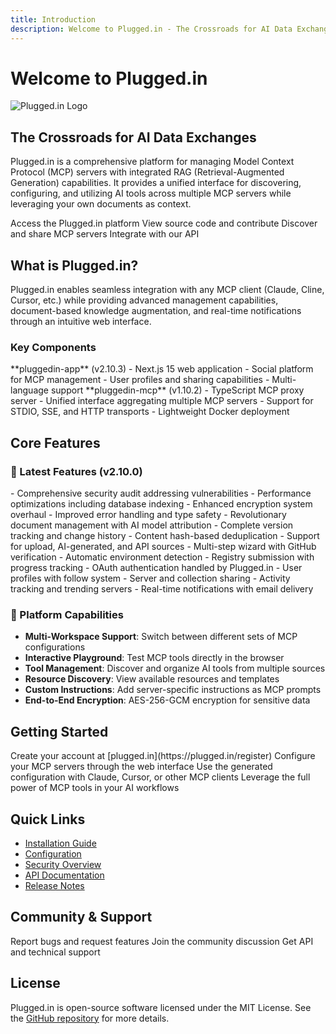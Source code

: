 ```yaml
---
title: Introduction
description: Welcome to Plugged.in - The Crossroads for AI Data Exchanges
---
```


# Welcome to Plugged.in

<img src="https://plugged.in/_next/image?url=%2Fpluggedin-wl.png&w=256&q=75" alt="Plugged.in Logo" />

## The Crossroads for AI Data Exchanges

Plugged.in is a comprehensive platform for managing Model Context Protocol (MCP) servers with integrated RAG (Retrieval-Augmented Generation) capabilities. It provides a unified interface for discovering, configuring, and utilizing AI tools across multiple MCP servers while leveraging your own documents as context.

<CardGroup cols={2}>
  <Card title="Platform" icon="globe" href="https://plugged.in">
    Access the Plugged.in platform
  </Card>
  <Card title="GitHub" icon="github" href="https://github.com/VeriTeknik/pluggedin-app">
    View source code and contribute
  </Card>
  <Card title="MCP Registry" icon="server" href="https://plugged.in/search">
    Discover and share MCP servers
  </Card>
  <Card title="API Reference" icon="code" href="/api/reference">
    Integrate with our API
  </Card>
</CardGroup>

## What is Plugged.in?

Plugged.in enables seamless integration with any MCP client (Claude, Cline, Cursor, etc.) while providing advanced management capabilities, document-based knowledge augmentation, and real-time notifications through an intuitive web interface.

### Key Components

<Tabs>
  <Tab title="Web Application">
    **pluggedin-app** (v2.10.3)
    - Next.js 15 web application
    - Social platform for MCP management
    - User profiles and sharing capabilities
    - Multi-language support
  </Tab>
  <Tab title="MCP Proxy">
    **pluggedin-mcp** (v1.10.2)
    - TypeScript MCP proxy server
    - Unified interface aggregating multiple MCP servers
    - Support for STDIO, SSE, and HTTP transports
    - Lightweight Docker deployment
  </Tab>
</Tabs>

## Core Features

### 🎯 Latest Features (v2.10.0)

<AccordionGroup>
  <Accordion title="Security & Performance">
    - Comprehensive security audit addressing vulnerabilities
    - Performance optimizations including database indexing
    - Enhanced encryption system overhaul
    - Improved error handling and type safety
  </Accordion>

  <Accordion title="AI Document Exchange (v2.8.0)">
    - Revolutionary document management with AI model attribution
    - Complete version tracking and change history
    - Content hash-based deduplication
    - Support for upload, AI-generated, and API sources
  </Accordion>

  <Accordion title="Smart Server Wizard (v2.7.0)">
    - Multi-step wizard with GitHub verification
    - Automatic environment detection
    - Registry submission with progress tracking
    - OAuth authentication handled by Plugged.in
  </Accordion>

  <Accordion title="Social Platform Features">
    - User profiles with follow system
    - Server and collection sharing
    - Activity tracking and trending servers
    - Real-time notifications with email delivery
  </Accordion>
</AccordionGroup>

### 🚀 Platform Capabilities

- **Multi-Workspace Support**: Switch between different sets of MCP configurations
- **Interactive Playground**: Test MCP tools directly in the browser
- **Tool Management**: Discover and organize AI tools from multiple sources
- **Resource Discovery**: View available resources and templates
- **Custom Instructions**: Add server-specific instructions as MCP prompts
- **End-to-End Encryption**: AES-256-GCM encryption for sensitive data

## Getting Started

<Steps>
  <Step title="Sign Up">
    Create your account at [plugged.in](https://plugged.in/register)
  </Step>
  <Step title="Set Up MCP Servers">
    Configure your MCP servers through the web interface
  </Step>
  <Step title="Connect Your Client">
    Use the generated configuration with Claude, Cursor, or other MCP clients
  </Step>
  <Step title="Start Building">
    Leverage the full power of MCP tools in your AI workflows
  </Step>
</Steps>

## Quick Links

- [Installation Guide](/quickstart/installation)
- [Configuration](/quickstart/configuration)
- [Security Overview](/security/overview)
- [API Documentation](/api/reference)
- [Release Notes](/releases/changelog)

## Community & Support

<CardGroup cols={3}>
  <Card title="GitHub Issues" icon="bug" href="https://github.com/VeriTeknik/pluggedin-app/issues">
    Report bugs and request features
  </Card>
  <Card title="Discussions" icon="comments" href="https://github.com/orgs/VeriTeknik/discussions">
    Join the community discussion
  </Card>
  <Card title="API Support" icon="code" href="mailto:api-support@plugged.in">
    Get API and technical support
  </Card>
</CardGroup>

## License

Plugged.in is open-source software licensed under the MIT License. See the [GitHub repository](https://github.com/VeriTeknik/pluggedin-app) for more details.